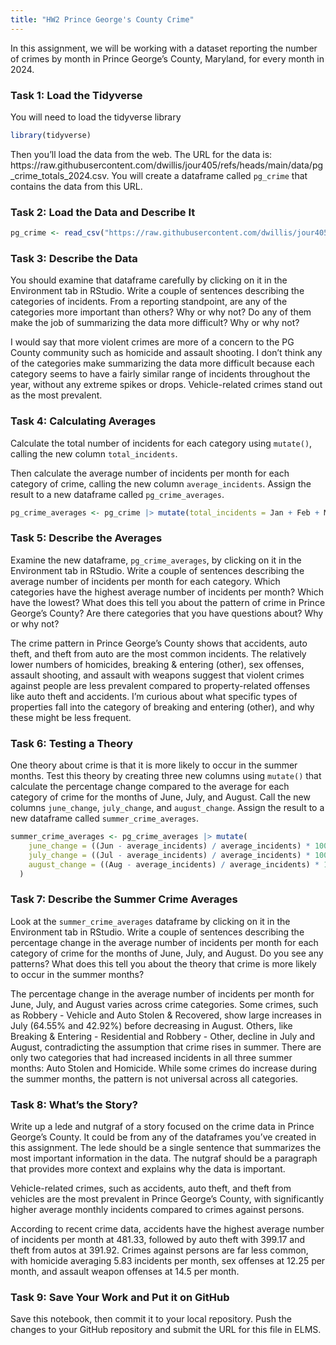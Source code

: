 ```yaml
---
title: "HW2 Prince George's County Crime"
---
```


In this assignment, we will be working with a dataset reporting the number of crimes by month in Prince George's County, Maryland, for every month in 2024. 

### Task 1: Load the Tidyverse

You will need to load the tidyverse library

```r
library(tidyverse)
```

Then you'll load the data from the web. The URL for the data is: https://raw.githubusercontent.com/dwillis/jour405/refs/heads/main/data/pg_crime_totals_2024.csv. You will create a dataframe called `pg_crime` that contains the data from this URL.

### Task 2: Load the Data and Describe It

```r
pg_crime <- read_csv("https://raw.githubusercontent.com/dwillis/jour405/refs/heads/main/data/pg_crime_totals_2024.csv")
```

### Task 3: Describe the Data

You should examine that dataframe carefully by clicking on it in the Environment tab in RStudio. Write a couple of sentences describing the categories of incidents. From a reporting standpoint, are any of the categories more important than others? Why or why not? Do any of them make the job of summarizing the data more difficult? Why or why not?

I would say that more violent crimes are more of a concern to the PG County community such as homicide and assault shooting. I don't think any of the categories make summarizing the data more difficult because each category seems to have a fairly similar range of incidents throughout the year, without any extreme spikes or drops. Vehicle-related crimes stand out as the most prevalent.

### Task 4: Calculating Averages

Calculate the total number of incidents for each category using `mutate()`, calling the new column `total_incidents`. 

Then calculate the average number of incidents per month for each category of crime, calling the new column `average_incidents`. Assign the result to a new dataframe called `pg_crime_averages`.

```r
pg_crime_averages <- pg_crime |> mutate(total_incidents = Jan + Feb + Mar + Apr + May + Jun + Jul + Aug + Sep + Oct + Nov + Dec, average_incidents = total_incidents / 12)

```

### Task 5: Describe the Averages

Examine the new dataframe, `pg_crime_averages`, by clicking on it in the Environment tab in RStudio. Write a couple of sentences describing the average number of incidents per month for each category. Which categories have the highest average number of incidents per month? Which have the lowest? What does this tell you about the pattern of crime in Prince George's County? Are there categories that you have questions about? Why or why not?

The crime pattern in Prince George’s County shows that accidents, auto theft, and theft from auto are the most common incidents. The relatively lower numbers of homicides, breaking & entering (other), sex offenses, assault shooting, and assault with weapons suggest that violent crimes against people are less prevalent compared to property-related offenses like auto theft and accidents. I'm curious about what specific types of properties fall into the category of breaking and entering (other), and why these might be less frequent.


### Task 6: Testing a Theory

One theory about crime is that it is more likely to occur in the summer months. Test this theory by creating three new columns using `mutate()` that calculate the percentage change compared to the average for each category of crime for the months of June, July, and August. Call the new columns `june_change`, `july_change`, and `august_change`. Assign the result to a new dataframe called `summer_crime_averages`.

```r
summer_crime_averages <- pg_crime_averages |> mutate(
    june_change = ((Jun - average_incidents) / average_incidents) * 100,
    july_change = ((Jul - average_incidents) / average_incidents) * 100,
    august_change = ((Aug - average_incidents) / average_incidents) * 100
  )

```

### Task 7: Describe the Summer Crime Averages

Look at the `summer_crime_averages` dataframe by clicking on it in the Environment tab in RStudio. Write a couple of sentences describing the percentage change in the average number of incidents per month for each category of crime for the months of June, July, and August. Do you see any patterns? What does this tell you about the theory that crime is more likely to occur in the summer months?

The percentage change in the average number of incidents per month for June, July, and August varies across crime categories. Some crimes, such as Robbery - Vehicle and Auto Stolen & Recovered, show large increases in July (64.55% and 42.92%) before decreasing in August. Others, like Breaking & Entering - Residential and Robbery - Other, decline in July and August, contradicting the assumption that crime rises in summer. There are only two categories that had increased incidents in all three summer months: Auto Stolen and Homicide. While some crimes do increase during the summer months, the pattern is not universal across all categories.

### Task 8: What's the Story?

Write up a lede and nutgraf of a story focused on the crime data in Prince George's County. It could be from any of the dataframes you've created in this assignment. The lede should be a single sentence that summarizes the most important information in the data. The nutgraf should be a paragraph that provides more context and explains why the data is important.

Vehicle-related crimes, such as accidents, auto theft, and theft from vehicles are the most prevalent in Prince George's County, with significantly higher average monthly incidents compared to crimes against persons.

According to recent crime data, accidents have the highest average number of incidents per month at 481.33, followed by auto theft with 399.17 and theft from autos at 391.92. Crimes against persons are far less common, with homicide averaging 5.83 incidents per month, sex offenses at 12.25 per month, and assault weapon offenses at 14.5 per month. 

### Task 9: Save Your Work and Put it on GitHub

Save this notebook, then commit it to your local repository. Push the changes to your GitHub repository and submit the URL for this file in ELMS.
